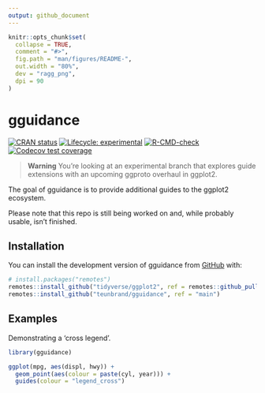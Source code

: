 ```yaml
---
output: github_document
---
```


<!-- README.md is generated from README.Rmd. Please edit that file -->

```r
knitr::opts_chunk$set(
  collapse = TRUE,
  comment = "#>",
  fig.path = "man/figures/README-",
  out.width = "80%",
  dev = "ragg_png",
  dpi = 90
)
```

# gguidance

<!-- badges: start -->
[![CRAN status](https://www.r-pkg.org/badges/version/gguidance)](https://CRAN.R-project.org/package=gguidance)
[![Lifecycle: experimental](https://img.shields.io/badge/lifecycle-experimental-orange.svg)](https://lifecycle.r-lib.org/articles/stages.html#experimental)
[![R-CMD-check](https://github.com/teunbrand/gguidance/workflows/R-CMD-check/badge.svg)](https://github.com/teunbrand/gguidance/actions)
[![Codecov test coverage](https://codecov.io/gh/teunbrand/gguidance/branch/master/graph/badge.svg)](https://app.codecov.io/gh/teunbrand/gguidance?branch=master)
<!-- badges: end -->

> **Warning**
> You're looking at an experimental branch that explores guide extensions with an upcoming ggproto overhaul in ggplot2.

The goal of gguidance is to provide additional guides to the ggplot2 ecosystem. 

Please note that this repo is still being worked on and, while probably usable, isn't finished.

## Installation

You can install the development version of gguidance from [GitHub](https://github.com/) with:

``` r
# install.packages("remotes")
remotes::install_github("tidyverse/ggplot2", ref = remotes::github_pull("5096"))
remotes::install_github("teunbrand/gguidance", ref = "main")
```

## Examples

Demonstrating a 'cross legend'.

```r
library(gguidance)

ggplot(mpg, aes(displ, hwy)) +
  geom_point(aes(colour = paste(cyl, year))) +
  guides(colour = "legend_cross")
```
